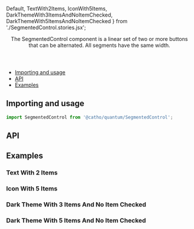 


  Default,
  TextWith2Items,
  IconWith5Items,
  DarkThemeWith3ItemsAndNoItemChecked,
  DarkThemeWith5ItemsAndNoItemChecked
} from './SegmentedControl.stories.jsx';


<Meta title="SegmentedControl" component={SegmentedControl} />

<Header title="SegmentedControl">
  The SegmentedControl component is a linear set of two or more buttons that can be alternated. All segments have the same width.
</Header>

- [Importing and usage](#importing)
- [API](#api)
- [Examples](#examples)

## <a id="importing"></a>Importing and usage

```js
import SegmentedControl from '@catho/quantum/SegmentedControl';
```

<Canvas>
  <Story of={Default} />
</Canvas>

## <a id="api"></a>API

<ArgsTable of={SegmentedControl} />

## <a id="examples"></a>Examples

### Text With 2 Items

<Canvas>
  <Story of={TextWith2Items} />
</Canvas>

### Icon With 5 Items

<Canvas>
  <Story of={IconWith5Items} />
</Canvas>

### Dark Theme With 3 Items And No Item Checked

<Canvas>
  <Story of={DarkThemeWith3ItemsAndNoItemChecked} />
</Canvas>

### Dark Theme With 5 Items And No Item Checked

<Canvas>
  <Story of={DarkThemeWith5ItemsAndNoItemChecked} />
</Canvas>

<EvaluationForm componentName="SegmentedControl" />
